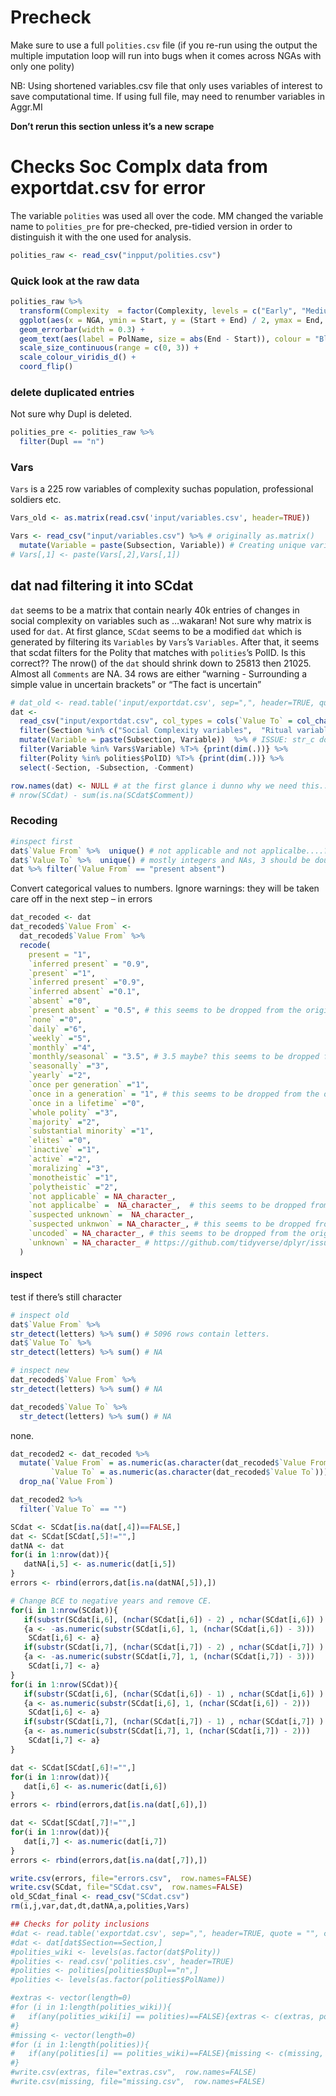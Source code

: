 # Precheck

Make sure to use a full `polities.csv` file (if you re-run using the output the multiple imputation loop will run into bugs when it comes across NGAs with only one polity)

NB: Using shortened variables.csv file that only uses variables of interest to save computational time. If using full file, may need to renumber variables in Aggr.MI

**Don't rerun this section unless it's a new scrape**
  

# Checks Soc Complx data from exportdat.csv for error

The variable `polities` was used all over the code. MM changed the variable name to `polities_pre` for pre-checked, pre-tidied version in order to distinguish it with the one used for analysis. 

```r
polities_raw <- read_csv("inpput/polities.csv")
```

### Quick look at the raw data

```r
polities_raw %>% 
  transform(Complexity  = factor(Complexity, levels = c("Early", "Medium", "Late"))) %>% 
  ggplot(aes(x = NGA, ymin = Start, y = (Start + End) / 2, ymax = End, colour = Complexity)) +
  geom_errorbar(width = 0.3) +
  geom_text(aes(label = PolName, size = abs(End - Start)), colour = "Black", vjust = -0.1, show.legend = FALSE) + # angle = 90
  scale_size_continuous(range = c(0, 3)) +
  scale_colour_viridis_d() +
  coord_flip()

```

### delete duplicated entries 

Not sure why Dupl is deleted.

```r


polities_pre <- polities_raw %>% 
  filter(Dupl == "n")
```

### Vars


`Vars` is a 225 row variables of complexity suchas population, professional soldiers etc.

```r
Vars_old <- as.matrix(read.csv('input/variables.csv', header=TRUE))

Vars <- read_csv("input/variables.csv") %>% # originally as.matrix()
  mutate(Variable = paste(Subsection, Variable)) # Creating unique variable/section combinations
# Vars[,1] <- paste(Vars[,2],Vars[,1]) 
```


## dat nad filtering it into SCdat

`dat` seems to be a matrix that contain nearly 40k entries of changes in social complexity on variables such as ...wakaran! 
Not sure why matrix is used for `dat`. 
At first glance, `SCdat` seems to be a modified `dat` which is generated by filtering its `Variables` by `Vars`'s `Variables`. 
After that, it seems that scdat filters for the Polity that matches with `polities`'s PolID.
Is this correct??
The nrow() of the `dat` should shrink down to 25813 then 21025. Almost all `Comments` are NA. 34 rows are either "warning - Surrounding a simple value in uncertain brackets" or "The fact is uncertain" 

```r
# dat_old <- read.table('input/exportdat.csv', sep=",", header=TRUE, quote = "", colClasses = "character")
dat <- 
  read_csv("input/exportdat.csv", col_types = cols(`Value To` = col_character())) %>%  # without col_types, returns parsing failures on row 5342, 18249, 18750. maybe col_double is more suitable? DUNNO
  filter(Section %in% c("Social Complexity variables",  "Ritual variables", "Religion and Normative Ideology"))  %>%   # Section is set in !MI.R
  mutate(Variable = paste(Subsection, Variable))  %>% # ISSUE: str_c does not work: "a" + NA = NA. 
  filter(Variable %in% Vars$Variable) %T>% {print(dim(.))} %>%  
  filter(Polity %in% polities$PolID) %T>% {print(dim(.))} %>% 
  select(-Section, -Subsection, -Comment)

row.names(dat) <- NULL # at the first glance i dunno why we need this... we'll get back to this ISSUE
# nrow(SCdat) - sum(is.na(SCdat$Comment))
```


### Recoding

```r
#inspect first
dat$`Value From` %>%  unique() # not applicable and not applicalbe....? ISSUE
dat$`Value To` %>%  unique() # mostly integers and NAs, 3 should be double...? idk. no characters it seems.
dat %>% filter(`Value From` == "present absent")

```


Convert categorical values to numbers. Ignore warnings: they will be taken care off in the next step -- in errors

```r
dat_recoded <- dat
dat_recoded$`Value From` <- 
  dat_recoded$`Value From` %>% 
  recode(
    present = "1", 
    `inferred present` = "0.9",
    `present` ="1",   
    `inferred present` ="0.9",   
    `inferred absent` ="0.1",   
    `absent` ="0",   
    `present absent` = "0.5", # this seems to be dropped from the original Nature script, but had to be included. not sure how to code this though. tentatively putting 0.5.
    `none` ="0",
    `daily` ="6",   
    `weekly` ="5",
    `monthly` ="4",  
    `monthly/seasonal` = "3.5", # 3.5 maybe? this seems to be dropped from the original Nature script, but had to be included.
    `seasonally` ="3",  
    `yearly` ="2",   
    `once per generation` ="1",   
    `once in a generation` = "1", # this seems to be dropped from the original Nature script, but had to be included.
    `once in a lifetime` ="0",    
    `whole polity` ="3",      
    `majority` ="2",      
    `substantial minority` ="1",      
    `elites` ="0",          
    `inactive` ="1",
    `active` ="2",          
    `moralizing` ="3",          
    `monotheistic` ="1",     
    `polytheistic` ="2",                                                     
    `not applicable` = NA_character_,      
    `not applicalbe` =  NA_character_,  # this seems to be dropped from the original Nature script, but had to be included.
    `suspected unknown` =  NA_character_,      
    `suspected unknwon` = NA_character_, # this seems to be dropped from the original Nature script, but had to be included.
    `uncoded` = NA_character_, # this seems to be dropped from the original Nature script, but had to be included.
    `unknown` = NA_character_ # https://github.com/tidyverse/dplyr/issues/3202
  )
```

#### inspect

test if there's still character

```r

# inspect old
dat$`Value From` %>% 
str_detect(letters) %>% sum() # 5096 rows contain letters.
dat$`Value To` %>% 
str_detect(letters) %>% sum() # NA

# inspect new
dat_recoded$`Value From` %>% 
str_detect(letters) %>% sum() # NA

dat_recoded$`Value To` %>% 
  str_detect(letters) %>% sum() # NA

```
none.

```r
dat_recoded2 <- dat_recoded %>%
  mutate(`Value From` = as.numeric(as.character(dat_recoded$`Value From`)),
         `Value To` = as.numeric(as.character(dat_recoded$`Value To`))) %>%  # NAs introduced during coersion something... maybe it's okay?
  drop_na(`Value From`)

dat_recoded2 %>% 
  filter(`Value To` == "")
```

```r

SCdat <- SCdat[is.na(dat[,4])==FALSE,]
dat <- SCdat[SCdat[,5]!="",]
datNA <- dat
for(i in 1:nrow(dat)){
   datNA[i,5] <- as.numeric(dat[i,5])
}
errors <- rbind(errors,dat[is.na(datNA[,5]),])

# Change BCE to negative years and remove CE. 
for(i in 1:nrow(SCdat)){
   if(substr(SCdat[i,6], (nchar(SCdat[i,6]) - 2) , nchar(SCdat[i,6]) ) =="BCE" )
   {a <- -as.numeric(substr(SCdat[i,6], 1, (nchar(SCdat[i,6]) - 3)))
    SCdat[i,6] <- a}
   if(substr(SCdat[i,7], (nchar(SCdat[i,7]) - 2) , nchar(SCdat[i,7]) ) =="BCE" )
   {a <- -as.numeric(substr(SCdat[i,7], 1, (nchar(SCdat[i,7]) - 3)))
    SCdat[i,7] <- a}
}
for(i in 1:nrow(SCdat)){
   if(substr(SCdat[i,6], (nchar(SCdat[i,6]) - 1) , nchar(SCdat[i,6]) ) =="CE" )
   {a <- as.numeric(substr(SCdat[i,6], 1, (nchar(SCdat[i,6]) - 2)))
    SCdat[i,6] <- a}
   if(substr(SCdat[i,7], (nchar(SCdat[i,7]) - 1) , nchar(SCdat[i,7]) ) =="CE" )
   {a <- as.numeric(substr(SCdat[i,7], 1, (nchar(SCdat[i,7]) - 2)))
    SCdat[i,7] <- a}
}

dat <- SCdat[SCdat[,6]!="",]
for(i in 1:nrow(dat)){
   dat[i,6] <- as.numeric(dat[i,6])
}
errors <- rbind(errors,dat[is.na(dat[,6]),])

dat <- SCdat[SCdat[,7]!="",]
for(i in 1:nrow(dat)){
   dat[i,7] <- as.numeric(dat[i,7])
}
errors <- rbind(errors,dat[is.na(dat[,7]),])

write.csv(errors, file="errors.csv",  row.names=FALSE)
write.csv(SCdat, file="SCdat.csv",  row.names=FALSE)
old_SCdat_final <- read_csv("SCdat.csv")
rm(i,j,var,dat,dt,datNA,a,polities,Vars)

## Checks for polity inclusions
#dat <- read.table('exportdat.csv', sep=",", header=TRUE, quote = "", colClasses = "character")
#dat <- dat[dat$Section==Section,]
#polities_wiki <- levels(as.factor(dat$Polity))
#polities <- read.csv('polities.csv', header=TRUE)
#polities <- polities[polities$Dupl=="n",]
#polities <- levels(as.factor(polities$PolName))

#extras <- vector(length=0)
#for (i in 1:length(polities_wiki)){
#   if(any(polities_wiki[i] == polities)==FALSE){extras <- c(extras, polities_wiki[i])}
#}
#missing <- vector(length=0)
#for (i in 1:length(polities)){
#   if(any(polities[i] == polities_wiki)==FALSE){missing <- c(missing, polities[i])}
#}
#write.csv(extras, file="extras.csv",  row.names=FALSE)
#write.csv(missing, file="missing.csv",  row.names=FALSE)








```

